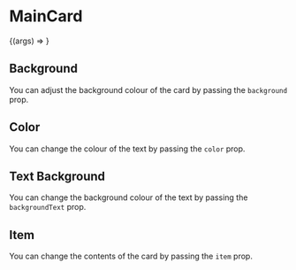 

<Meta title="Molecules | MainCard" component={MainCard} />

# MainCard

<Preview>
  <Story
    name="Basic"
    args={{
      item: {
        name: 'stegappasaurus',
        description:
          'Lorem ipsum dolor sit amet, consectetur adipiscing elit. Morbi sollicitudin lectus et est malesuada, quis sodales est rutrum. Fusce a arcu iaculis, faucibus enim eget, imperdiet massa. Cras vestibulum mauris sapien, ac pretium elit posuere a. Nulla venenatis justo at erat ornare dapibus. Maecenas nec facilisis metus, non ornare felis.',
        image:
          'https://images.unsplash.com/photo-1500530855697-b586d89ba3ee?ixlib=rb-1.2.1&ixid=eyJhcHBfaWQiOjEyMDd9&auto=format&fit=crop&w=700&h=400',
        link: '/project/stegappasaurus',
      },
    }}
  >
    {(args) => <MainCard {...args} />}
  </Story>
</Preview>

<Props story="Basic" />

## Background

You can adjust the background colour of the card by passing the `background` prop.

<Preview>
  <Story name="Background">
    <MainCard
      background="gray-100"
      item={{
        name: 'stegappasaurus',
        image:
          'https://images.unsplash.com/photo-1500530855697-b586d89ba3ee?ixlib=rb-1.2.1&ixid=eyJhcHBfaWQiOjEyMDd9&auto=format&fit=crop&w=700&h=400',
        description:
          'An mobile app, created using React Native. Uses steganography to hide messages in images.',
        link: '/project/stegappasaurus',
      }}
    />
  </Story>
</Preview>

## Color

You can change the colour of the text by passing the `color` prop.

<Preview>
  <Story name="Color">
    <MainCard
      color="gray-500"
      item={{
        name: 'stegappasaurus',
        image:
          'https://images.unsplash.com/photo-1500530855697-b586d89ba3ee?ixlib=rb-1.2.1&ixid=eyJhcHBfaWQiOjEyMDd9&auto=format&fit=crop&w=700&h=400',
        description:
          'An mobile app, created using React Native. Uses steganography to hide messages in images.',
        link: '/project/stegappasaurus',
      }}
    />
  </Story>
</Preview>

## Text Background

You can change the background colour of the text by passing the `backgroundText` prop.

<Preview>
  <Story name="Text Background">
    <MainCard
      textBackground="blue-500"
      item={{
        name: 'stegappasaurus',
        image:
          'https://images.unsplash.com/photo-1500530855697-b586d89ba3ee?ixlib=rb-1.2.1&ixid=eyJhcHBfaWQiOjEyMDd9&auto=format&fit=crop&w=700&h=400',
        description:
          'An mobile app, created using React Native. Uses steganography to hide messages in images.',
        link: '/project/stegappasaurus',
      }}
    />
  </Story>
</Preview>

## Item

You can change the contents of the card by passing the `item` prop.

<Preview>
  <Story name="Item">
    <MainCard
      item={{
        name: 'composerisation',
        description: 'Converts commands between docker run and docker compose.',
        image:
          'https://images.unsplash.com/photo-1593338717285-fc56ada95667?ixlib=rb-1.2.1&ixid=eyJhcHBfaWQiOjEyMDd9&auto=format&fit=crop&w=700&h=400',
        link: '/project/composerisation',
      }}
    />
  </Story>
</Preview>
